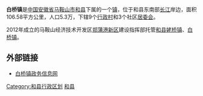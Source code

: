 '''白桥镇'''是[[中国|中国]][[安徽省|安徽省]][[马鞍山市|马鞍山市]][[和县|和县]]下属的一个[[镇|镇]]，位于和县东南部[[长江|长江]]岸边，面积106.58平方公里，人口5.3万，下辖9个[[行政村|行政村]]和3个社区[[居委会|居委会]]。

2012年成立的马鞍山经济技术开发区[[郑蒲港新区|郑蒲港新区]]建设指挥部托管[[和县|和县]][[姥桥镇|姥桥镇]]、[[白桥镇|白桥镇]]。
==外部链接==
*[http://bq.hx.gov.cn/index.asp 白桥镇政务信息网] {{Wayback|url=http://bq.hx.gov.cn/index.asp |date=20120306033213 }}

{{和县行政区划}}
[[Category:和县行政区划|Category:和县行政区划]]
[[Category:马鞍山建制镇|和县]]